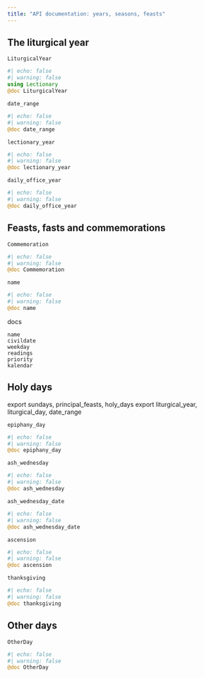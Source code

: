 ```yaml
---
title: "API documentation: years, seasons, feasts"
---
```



## The liturgical year

`LiturgicalYear` 

:::{.callout-note appearance="minimal"}
```julia
#| echo: false
#| warning: false
using Lectionary
@doc LiturgicalYear
```
:::


`date_range`

:::{.callout-note appearance="minimal"}
```julia
#| echo: false
#| warning: false
@doc date_range
```
:::

`lectionary_year`

:::{.callout-note appearance="minimal"}
```julia
#| echo: false
#| warning: false
@doc lectionary_year
```
:::



`daily_office_year`

:::{.callout-note appearance="minimal"}
```julia
#| echo: false
#| warning: false
@doc daily_office_year
```
:::



## Feasts, fasts and commemorations


`Commemoration`

:::{.callout-note appearance="minimal"}
```julia
#| echo: false
#| warning: false
@doc Commemoration
```
:::

`name`

:::{.callout-note appearance="minimal"}
```julia
#| echo: false
#| warning: false
@doc name
```
:::

docs
```
name
civildate
weekday
readings
priority
kalendar
```


## Holy days



export sundays, principal_feasts, holy_days
export liturgical_year, liturgical_day, date_range


`epiphany_day`


:::{.callout-note appearance="minimal"}
```julia
#| echo: false
#| warning: false
@doc epiphany_day
```
:::

`ash_wednesday`

:::{.callout-note appearance="minimal"}
```julia
#| echo: false
#| warning: false
@doc ash_wednesday
```
:::


`ash_wednesday_date`

:::{.callout-note appearance="minimal"}
```julia
#| echo: false
#| warning: false
@doc ash_wednesday_date
```
:::

`ascension`


:::{.callout-note appearance="minimal"}
```julia
#| echo: false
#| warning: false
@doc ascension
```
:::

`thanksgiving`

:::{.callout-note appearance="minimal"}
```julia
#| echo: false
#| warning: false
@doc thanksgiving
```
:::

## Other days

`OtherDay`

:::{.callout-note appearance="minimal"}
```julia
#| echo: false
#| warning: false
@doc OtherDay
```
:::
